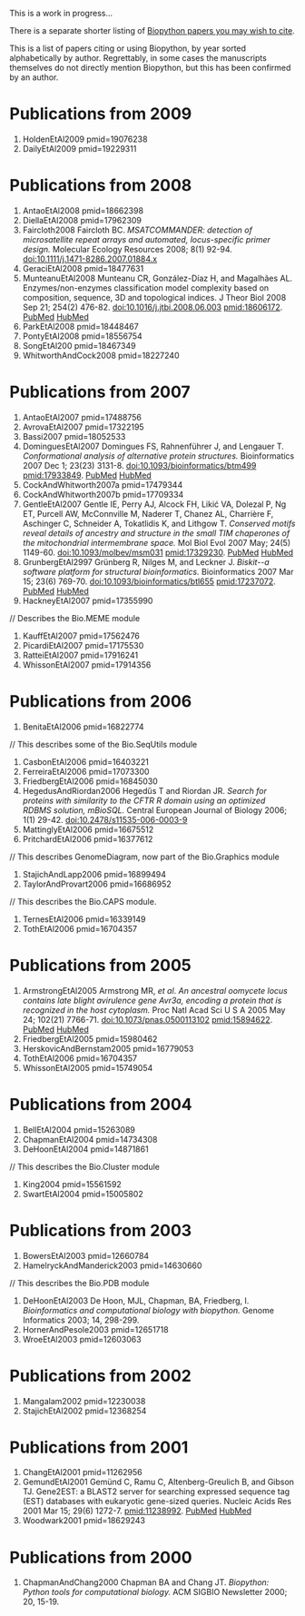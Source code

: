 This is a work in progress...

There is a separate shorter listing of [[Documentation#Papers|Biopython papers you may wish to cite]].

This is a list of papers citing or using Biopython, by year sorted alphabetically by author.  Regrettably, in some cases the manuscripts themselves do not directly mention Biopython, but this has been confirmed by an author.

= Publications from 2009 =

<biblio>
#HoldenEtAl2009 pmid=19076238
#DailyEtAl2009 pmid=19229311
</biblio>

= Publications from 2008 =

<biblio>
#AntaoEtAl2008 pmid=18662398
#DiellaEtAl2008 pmid=17962309
#Faircloth2008 Faircloth BC. ''MSATCOMMANDER: detection of microsatellite repeat arrays and automated, locus-specific primer design.'' Molecular Ecology Resources 2008; 8(1) 92-94. [http://dx/doi.org/10.1111/j.1471-8286.2007.01884.x doi:10.1111/j.1471-8286.2007.01884.x]
#GeraciEtAl2008 pmid=18477631
#MunteanuEtAl2008 Munteanu CR, González-Díaz H, and Magalhães AL.  Enzymes/non-enzymes classification model complexity based on composition, sequence, 3D and topological indices. J Theor Biol 2008 Sep 21; 254(2) 476-82. doi:10.1016/j.jtbi.2008.06.003 pmid:18606172. [http://www.ncbi.nlm.nih.gov/entrez/query.fcgi?cmd=Retrieve&db=pubmed&dopt=Abstract&list_uids=18606172 PubMed] [http://www.hubmed.org/display.cgi?uids=18606172 HubMed]
#ParkEtAl2008 pmid=18448467
#PontyEtAl2008 pmid=18556754
#SongEtAl200 pmid=18467349
#WhitworthAndCock2008 pmid=18227240
</biblio>

= Publications from 2007 =

<biblio>
#AntaoEtAl2007 pmid=17488756
#AvrovaEtAl2007 pmid=17322195
#Bassi2007 pmid=18052533
#DominguesEtAl2007 Domingues FS, Rahnenführer J, and Lengauer T. ''Conformational analysis of alternative protein structures.'' Bioinformatics 2007 Dec 1; 23(23) 3131-8. doi:10.1093/bioinformatics/btm499 pmid:17933849. [http://www.ncbi.nlm.nih.gov/entrez/query.fcgi?cmd=Retrieve&db=pubmed&dopt=Abstract&list_uids=17933849 PubMed] [http://www.hubmed.org/display.cgi?uids=17933849 HubMed]
#CockAndWhitworth2007a pmid=17479344
#CockAndWhitworth2007b pmid=17709334
#GentleEtAl2007 Gentle IE, Perry AJ, Alcock FH, Likić VA, Dolezal P, Ng ET, Purcell AW, McConnville M, Naderer T, Chanez AL, Charrière F, Aschinger C, Schneider A, Tokatlidis K, and Lithgow T. ''Conserved motifs reveal details of ancestry and structure in the small TIM chaperones of the mitochondrial intermembrane space.'' Mol Biol Evol 2007 May; 24(5) 1149-60. doi:10.1093/molbev/msm031 pmid:17329230. [http://www.ncbi.nlm.nih.gov/entrez/query.fcgi?cmd=Retrieve&db=pubmed&dopt=Abstract&list_uids=17329230 PubMed] [http://www.hubmed.org/display.cgi?uids=17329230 HubMed]
#GrunbergEtAl2997 Grünberg R, Nilges M, and Leckner J. ''Biskit--a software platform for structural bioinformatics.'' Bioinformatics 2007 Mar 15; 23(6) 769-70. doi:10.1093/bioinformatics/btl655 pmid:17237072. [http://www.ncbi.nlm.nih.gov/entrez/query.fcgi?cmd=Retrieve&db=pubmed&dopt=Abstract&list_uids=17237072 PubMed] [http://www.hubmed.org/display.cgi?uids=17237072 HubMed]
#HackneyEtAl2007 pmid=17355990
// Describes the Bio.MEME module
#KauffEtAl2007 pmid=17562476
#PicardiEtAl2007 pmid=17175530
#RatteiEtAl2007 pmid=17916241
#WhissonEtAl2007 pmid=17914356
</biblio>

= Publications from 2006 =

<biblio>
#BenitaEtAl2006 pmid=16822774
// This describes some of the Bio.SeqUtils module
#CasbonEtAl2006 pmid=16403221
#FerreiraEtAl2006 pmid=17073300
#FriedbergEtAl2006 pmid=16845030
#HegedusAndRiordan2006 Hegedűs T and Riordan JR. ''Search for proteins with similarity to the CFTR R domain using an optimized RDBMS solution, mBioSQL.'' Central European Journal of Biology 2006; 1(1) 29-42. [http://dx.doi.org/10.2478/s11535-006-0003-9 doi:10.2478/s11535-006-0003-9]
#MattinglyEtAl2006 pmid=16675512
#PritchardEtAl2006 pmid=16377612
// This describes GenomeDiagram, now part of the Bio.Graphics module
#StajichAndLapp2006 pmid=16899494
#TaylorAndProvart2006 pmid=16686952
// This describes the Bio.CAPS module.
#TernesEtAl2006 pmid=16339149
#TothEtAl2006 pmid=16704357
</biblio>

= Publications from 2005 =

<biblio>
#ArmstrongEtAl2005 Armstrong MR, ''et al''. ''An ancestral oomycete locus contains late blight avirulence gene Avr3a, encoding a protein that is recognized in the host cytoplasm.'' Proc Natl Acad Sci U S A 2005 May 24; 102(21) 7766-71. doi:10.1073/pnas.0500113102 pmid:15894622. [http://www.ncbi.nlm.nih.gov/entrez/query.fcgi?cmd=Retrieve&db=pubmed&dopt=Abstract&list_uids=15894622 PubMed] [http://www.hubmed.org/display.cgi?uids=15894622 HubMed]
#FriedbergEtAl2005 pmid=15980462
#HerskovicAndBernstam2005 pmid=16779053
#TothEtAl2006 pmid=16704357
#WhissonEtAl2005 pmid=15749054
</biblio>

= Publications from 2004 =

<biblio>
#BellEtAl2004 pmid=15263089
#ChapmanEtAl2004 pmid=14734308
#DeHoonEtAl2004 pmid=14871861
// This describes the Bio.Cluster module
#King2004 pmid=15561592
#SwartEtAl2004 pmid=15005802
</biblio>

= Publications from 2003 =

<biblio>
#BowersEtAl2003 pmid=12660784
#HamelryckAndManderick2003 pmid=14630660
// This describes the Bio.PDB module
#DeHoonEtAl2003 De Hoon, MJL, Chapman, BA, Friedberg, I. ''Bioinformatics and computational biology with biopython.'' Genome Informatics 2003; 14, 298-299.
#HornerAndPesole2003 pmid=12651718
#WroeEtAl2003 pmid=12603063
</biblio>

= Publications from 2002 =

<biblio>
#Mangalam2002 pmid=12230038
#StajichEtAl2002 pmid=12368254
</biblio>

= Publications from 2001 =

<biblio>
#ChangEtAl2001 pmid=11262956
#GemundEtAl2001 Gemünd C, Ramu C, Altenberg-Greulich B, and Gibson TJ. Gene2EST: a BLAST2 server for searching expressed sequence tag (EST) databases with eukaryotic gene-sized queries. Nucleic Acids Res 2001 Mar 15; 29(6) 1272-7. pmid:11238992. [http://www.ncbi.nlm.nih.gov/entrez/query.fcgi?cmd=Retrieve&db=pubmed&dopt=Abstract&list_uids=11238992 PubMed] [http://www.hubmed.org/display.cgi?uids=11238992 HubMed]
#Woodwark2001 pmid=18629243
</biblio>

= Publications from 2000 =

<biblio>
#ChapmanAndChang2000 Chapman BA and Chang JT. ''Biopython: Python tools for computational biology.'' ACM SIGBIO Newsletter 2000; 20, 15-19.
</biblio>